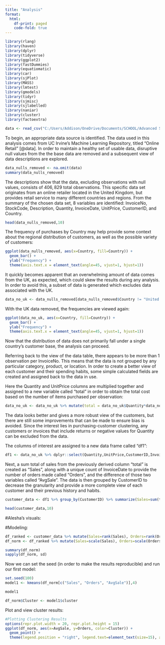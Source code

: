 ```yaml
---
title: "Analysis"
format: 
  html:
    df-print: paged
    code-fold: true
---
```

```r
library(rlang)
library(haven)
library(dplyr)
library(tidyverse)
library(ggplot2)
library(fastDummies)
library(equatiomatic)
library(car)
library(sjPlot)
library(MASS)
library(lmtest)
library(gmodels)
library(tidyr)
library(sjmisc)
library(sjlabelled)
library(naniar)
library(cluster)
library(factoextra)
```
```r
data <- read_csv("C:/Users/Addison/OneDrive/Documents/SCHOOL/Advanced Statistical Modeling/data.csv")
```
To begin, an appropriate data source is identified. The data used in this analysis comes from UC Irvine's Machine Learning Repository, titled "Online Retail" [@data]. In order to maintain a healthy set of usable data, disruptive null values from the the base data are removed and a subsequent view of data descriptions are explored.  
```r
data_nulls_removed <- na.omit(data)
summary(data_nulls_removed)
```  
The descriptions show that the data, excluding observations with null values, consists of $406,829$ total observations. This specific data set originates from an online retailer located in the United Kingdom, but provides retail service to many different countries and regions. From the summary of the chosen data set, $8$ variables are identified: InvoiceNo, StockCode, Description, Quantity, InvoiceDate, UnitPrice, CustomerID, and Country.  
```r
head(data_nulls_removed,10)
```

The frequency of purchases by Country may help provide some context about the regional distribution of customers, as well as the possible variety of customers:  
```r
ggplot(data_nulls_removed, aes(x=Country, fill=Country)) +
  geom_bar() +
  ylab("Frequency") +
  theme(axis.text.x = element_text(angle=45, vjust=1, hjust=1))
```
It quickly becomes apparent that an overwhelming amount of data comes from the UK, as expected, which could skew the results during any analysis. In order to avoid this, a subset of data is generated which excludes data associated with the UK.  
```r
data_no_uk <- data_nulls_removed[data_nulls_removed$Country != "United Kingdom",]
```

With the UK data removed, the frequencies are viewed again:
```r
ggplot(data_no_uk, aes(x=Country, fill=Country)) +
  geom_bar() +
  ylab("Frequency") +
  theme(axis.text.x = element_text(angle=45, vjust=1, hjust=1))
```
Now that the distribution of data does not primarily fall under a single country's customer base, the analysis can proceed.  

Referring back to the view of the data table, there appears to be more than $1$ observation per InvoiceNo. This means that the data is not grouped by any particular category, product, or location. In order to create a better view of each customer and their spending habits, some simple calculated fields are created and assigned back to the data in use.  

Here the Quantity and UnitPrice columns are multiplied together and assigned to a new variable called "total" in order to obtain the total cost based on the number of items purchased per observation:  
```r
data_no_uk <- data_no_uk %>% mutate(total = data_no_uk$Quantity*data_no_uk$UnitPrice)
```

The data looks better and gives a more robust view of the customers, but there are still some improvements that can be made to ensure bias is avoided. Since the interest lies in purchasing-customer clustering, any customers or invoices that include returns or negative values for Quantity can be excluded from the data.  

The columns of interest are assigned to a new data frame called "df1":
```r
df1 <- data_no_uk %>% dplyr::select(Quantity,UnitPrice,CustomerID,InvoiceDate,total)
```

Next, a sum total of sales from the previously derived column "total" is created as "Sales", along with a unique count of InvoiceDate to provide the number of orders made called "Orders", and the difference of those two variables called "AvgSale". The data is then grouped by CustomerID to decrease the granularity and provide a more complete view of each customer and their previous history and habits.  
```r
customer_data <- df1 %>% group_by(CustomerID) %>% summarize(Sales=sum(total), Orders=length(unique(InvoiceDate))) %>% mutate(AvgSale=Sales/Orders)
```
```r
head(customer_data,10)
```

#Alesha's visuals:


#Modeling:
```r
df_ranked <- customer_data %>% mutate(Sales=rank(Sales), Orders=rank(Orders, ties.method = "first"), AvgSale=rank(AvgSale))
df_norm <- df_ranked %>% mutate(Sales=scale(Sales), Orders=scale(Orders), AvgSale=scale(AvgSale))

summary(df_norm)
sapply(df_norm, sd)
```

Now we can set the seed (in order to make the results reproducible) and run our first model:

```r
set.seed(100)
model1 <- kmeans(df_norm[c("Sales", "Orders", "AvgSale")],4)

model1

df_norm$Cluster <- model1$cluster
```

Plot and view cluster results:

```r
#Plotting Clustering Results
options(repr.plot.width = 20, repr.plot.height = 15)
ggplot(df_norm, aes(x=AvgSale, y=Orders, color=Cluster)) + 
  geom_point() + 
  theme(legend.position = "right", legend.text=element_text(size=15), axis.title = element_text(size = 10))
```
